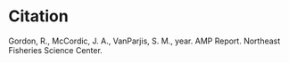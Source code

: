 
# Citation {.unnumbered}

Gordon, R., McCordic, J. A., VanParjis, S. M., year. AMP Report. Northeast Fisheries Science Center.



```{=openxml}
<w:p><w:r><w:br w:type="page"/></w:r></w:p>
```
